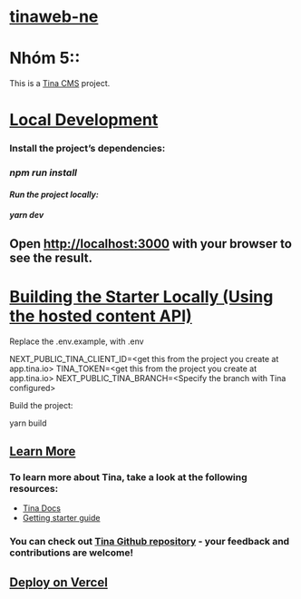 
# [tinaweb-ne](https://quangnhat2003.github.io/tinaweb-ne/)

# Nhóm 5::

This is a [Tina CMS](https://tina.io/) project.

# [Local Development](https://quangnhat2003.github.io/tinaweb-ne/)

### Install the project’s dependencies:

### *npm run install*

####

#### *Run the project locally:*

####

#### *yarn dev*

## Open [http://localhost:3000](http://localhost:3000/) with your browser to see the result.

# [Building the Starter Locally (Using the hosted content API)](https://quangnhat2003.github.io/tinaweb-ne/)

Replace the .env.example, with .env

NEXT\_PUBLIC\_TINA\_CLIENT\_ID=\<get this from the project you create at app.tina.io>
TINA\_TOKEN=\<get this from the project you create at app.tina.io>
NEXT\_PUBLIC\_TINA\_BRANCH=\<Specify the branch with Tina configured>

Build the project:

yarn build

## [Learn More](https://quangnhat2003.github.io/tinaweb-ne/)

### To learn more about Tina, take a look at the following resources:

* [Tina Docs](https://tina.io/docs)
* [Getting starter guide](https://tina.io/guides/tina-cloud/starter/overview/)

### You can check out [Tina Github repository](https://github.com/tinacms/tinacms) - your feedback and contributions are welcome!

## [Deploy on Vercel](https://quangnhat2003.github.io/tinaweb-ne/)
